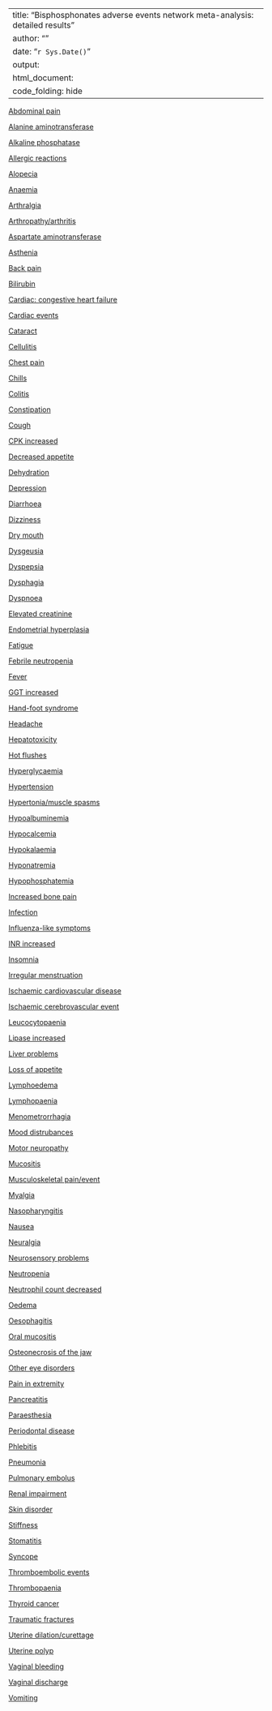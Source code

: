 ---
title: "Bisphosphonates adverse events network meta-analysis: detailed results"
author: ""
date: "`r Sys.Date()`"
output:
 html_document:
  code_folding: hide
  ---

[Abdominal pain](bisph_app2events/app2_event1_ABDOMINAL_PAIN.html)

[Alanine aminotransferase](bisph_app2events/app2_event2_ALANINE_AMINOTRANSFERASE.html)

[Alkaline phosphatase](bisph_app2events/app2_event3_ALKALINE_PHOSPHATASE.html)

[Allergic reactions](bisph_app2events/app2_event4_ALLERGIC_REACTIONS.html)

[Alopecia](bisph_app2events/app2_event5_ALOPECIA.html)

[Anaemia](bisph_app2events/app2_event6_ANAEMIA.html)

[Arthralgia](bisph_app2events/app2_event7_ARTHRALGIA.html)

[Arthropathy/arthritis](bisph_app2events/app2_event8_arthropathy_arthritis.html)

[Aspartate aminotransferase](bisph_app2events/app2_event9_ASPARTATE_AMINOTRANSFERASE.html)

[Asthenia](bisph_app2events/app2_event10_ASTHENIA.html)

[Back pain](bisph_app2events/app2_event11_BACK_PAIN.html)

[Bilirubin](bisph_app2events/app2_event12_BILIRUBIN.html)

[Cardiac: congestive heart failure](bisph_app2events/app2_event13_CARDIAC__CONGESTIVE_HEART_FAILURE.html)

[Cardiac events](bisph_app2events/app2_event14_CARDIAC_EVENTS.html)

[Cataract](bisph_app2events/app2_event15_CATARACT.html)

[Cellulitis](bisph_app2events/app2_event16_CELLULITIS.html)

[Chest pain](bisph_app2events/app2_event17_CHEST_PAIN.html)

[Chills](bisph_app2events/app2_event18_CHILLS.html)

[Colitis](bisph_app2events/app2_event19_COLITIS.html)

[Constipation](bisph_app2events/app2_event20_constipation.html)

[Cough](bisph_app2events/app2_event21_COUGH.html)

[CPK increased](bisph_app2events/app2_event22_CPK_increased.html)

[Decreased appetite](bisph_app2events/app2_event23_DECREASED_APPETITE.html)

[Dehydration](bisph_app2events/app2_event24_DEHYDRATION.html)

[Depression](bisph_app2events/app2_event25_DEPRESSION.html)

[Diarrhoea](bisph_app2events/app2_event26_DIARRHOEA.html)

[Dizziness](bisph_app2events/app2_event27_DIZZINESS.html)

[Dry mouth](bisph_app2events/app2_event28_dry_mouth.html)

[Dysgeusia](bisph_app2events/app2_event29_DYSGEUSIA.html)

[Dyspepsia](bisph_app2events/app2_event30_DYSPEPSIA.html)

[Dysphagia](bisph_app2events/app2_event31_dysphagia.html)

[Dyspnoea](bisph_app2events/app2_event32_DYSPNOEA.html)

[Elevated creatinine](bisph_app2events/app2_event33_Elevated_creatinine.html)

[Endometrial hyperplasia](bisph_app2events/app2_event34_endometrial_hyperplasia.html)

[Fatigue](bisph_app2events/app2_event35_FATIGUE.html)

[Febrile neutropenia](bisph_app2events/app2_event36_FEBRILE_NEUTROPENIA.html)

[Fever](bisph_app2events/app2_event37_FEVER.html)

[GGT increased](bisph_app2events/app2_event38_GGT_increased.html)

[Hand-foot syndrome](bisph_app2events/app2_event39_HAND-FOOT_SYNDROME.html)

[Headache](bisph_app2events/app2_event40_HEADACHE.html)

[Hepatotoxicity](bisph_app2events/app2_event41_HEPATOTOXICITY.html)

[Hot flushes](bisph_app2events/app2_event42_HOT_FLUSHES.html)

[Hyperglycaemia](bisph_app2events/app2_event43_HYPERGLYCAEMIA.html)

[Hypertension](bisph_app2events/app2_event44_HYPERTENSION.html)

[Hypertonia/muscle spasms](bisph_app2events/app2_event45_hypertonia_muscle_spasms.html)

[Hypoalbuminemia](bisph_app2events/app2_event46_hypoalbuminemia.html)

[Hypocalcemia](bisph_app2events/app2_event47_HYPOCALCEMIA.html)

[Hypokalaemia](bisph_app2events/app2_event48_HYPOKALAEMIA.html)

[Hyponatremia](bisph_app2events/app2_event49_hyponatremia.html)

[Hypophosphatemia](bisph_app2events/app2_event50_Hypophosphatemia.html)

[Increased bone pain](bisph_app2events/app2_event51_increased_bone_pain.html)

[Infection](bisph_app2events/app2_event52_INFECTION.html)

[Influenza-like symptoms](bisph_app2events/app2_event53_Influenza-like_symptoms.html)

[INR increased](bisph_app2events/app2_event54_INR_increased.html)

[Insomnia](bisph_app2events/app2_event55_INSOMNIA.html)

[Irregular menstruation](bisph_app2events/app2_event56_IRREGULAR_MENSTRUATION.html)

[Ischaemic cardiovascular disease](bisph_app2events/app2_event57_ISCHAEMIC_CARDIOVASCULAR_DISEASE.html)

[Ischaemic cerebrovascular event](bisph_app2events/app2_event58_ISCHAEMIC_CEREBROVASCULAR_EVENT.html)

[Leucocytopaenia](bisph_app2events/app2_event59_LEUCOCYTOPAENIA.html)

[Lipase increased](bisph_app2events/app2_event60_lipase_increased.html)

[Liver problems](bisph_app2events/app2_event61_LIVER_PROBLEMS.html)

[Loss of appetite](bisph_app2events/app2_event62_LOSS_OF_APPETITE.html)

[Lymphoedema](bisph_app2events/app2_event63_LYMPHOEDEMA.html)

[Lymphopaenia](bisph_app2events/app2_event64_LYMPHOPAENIA.html)

[Menometrorrhagia](bisph_app2events/app2_event65_menometrorrhagia.html)

[Mood distrubances](bisph_app2events/app2_event66_MOOD_DISTRUBANCES.html)

[Motor neuropathy](bisph_app2events/app2_event67_MOTOR_NEUROPATHY.html)

[Mucositis](bisph_app2events/app2_event68_MUCOSITIS.html)

[Musculoskeletal pain/event](bisph_app2events/app2_event69_MUSCULOSKELETAL_PAIN_EVENT.html)

[Myalgia](bisph_app2events/app2_event70_MYALGIA.html)

[Nasopharyngitis](bisph_app2events/app2_event71_Nasopharyngitis.html)

[Nausea](bisph_app2events/app2_event72_NAUSEA.html)

[Neuralgia](bisph_app2events/app2_event73_neuralgia.html)

[Neurosensory problems](bisph_app2events/app2_event74_NEUROSENSORY_PROBLEMS.html)

[Neutropenia](bisph_app2events/app2_event75_NEUTROPENIA.html)

[Neutrophil count decreased](bisph_app2events/app2_event76_neutrophil_count_decreased.html)

[Oedema](bisph_app2events/app2_event77_OEDEMA.html)

[Oesophagitis](bisph_app2events/app2_event78_oesophagitis.html)

[Oral mucositis](bisph_app2events/app2_event79_ORAL_MUCOSITIS.html)

[Osteonecrosis of the jaw](bisph_app2events/app2_event80_OsteoNecrosis_of_the_Jaw.html)

[Other eye disorders](bisph_app2events/app2_event81_OTHER_EYE_DISORDERS.html)

[Pain in extremity](bisph_app2events/app2_event82_pain_in_extremity.html)

[Pancreatitis](bisph_app2events/app2_event83_PANCREATITIS.html)

[Paraesthesia](bisph_app2events/app2_event84_PARAESTHESIA.html)

[Periodontal disease](bisph_app2events/app2_event85_periodontal_disease.html)

[Phlebitis](bisph_app2events/app2_event86_phlebitis.html)

[Pneumonia](bisph_app2events/app2_event87_PNEUMONIA.html)

[Pulmonary embolus](bisph_app2events/app2_event88_PULMONARY_EMBOLUS.html)

[Renal impairment](bisph_app2events/app2_event89_renal_impairment.html)

[Skin disorder](bisph_app2events/app2_event90_SKIN_DISORDER.html)

[Stiffness](bisph_app2events/app2_event91_stiffness.html)

[Stomatitis](bisph_app2events/app2_event92_STOMATITIS.html)

[Syncope](bisph_app2events/app2_event93_SYNCOPE.html)

[Thromboembolic events](bisph_app2events/app2_event94_THROMBOEMBOLIC_EVENTS.html)

[Thrombopaenia](bisph_app2events/app2_event95_THROMBOPAENIA.html)

[Thyroid cancer](bisph_app2events/app2_event96_THYROID_CANCER.html)

[Traumatic fractures](bisph_app2events/app2_event97_TRAUMATIC_FRACTURES.html)

[Uterine dilation/curettage](bisph_app2events/app2_event98_uterine_dilation_curettage.html)

[Uterine polyp](bisph_app2events/app2_event99_uterine_polyp.html)

[Vaginal bleeding](bisph_app2events/app2_event100_VAGINAL_BLEEDING.html)

[Vaginal discharge](bisph_app2events/app2_event101_VAGINAL_DISCHARGE.html)

[Vomiting](bisph_app2events/app2_event102_VOMITING.html)

